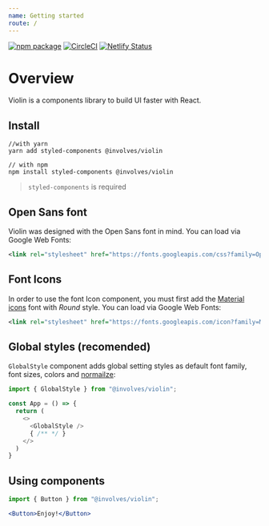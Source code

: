 ```yaml
---
name: Getting started
route: /
---
```


[![npm package](https://img.shields.io/npm/v/@involves/violin/latest.svg)](https://www.npmjs.com/package/@involves/violin)
[![CircleCI](https://img.shields.io/circleci/project/github/involvestecnologia/violin/master.svg)](https://circleci.com/gh/involvestecnologia/violin/tree/master)
[![Netlify Status](https://api.netlify.com/api/v1/badges/e51f2c75-0c37-4fec-9814-95cdd188a532/deploy-status)](https://app.netlify.com/sites/violin-ui/deploys)

# Overview

Violin is a components library to build UI faster with React.

## Install 

```shell
//with yarn
yarn add styled-components @involves/violin

// with npm
npm install styled-components @involves/violin
```

> `styled-components` is required

## Open Sans font

Violin was designed with the Open Sans font in mind. You can load via Google Web Fonts:

```xml
<link rel="stylesheet" href="https://fonts.googleapis.com/css?family=Open+Sans:400,600,700&display=swap" />
```

## Font Icons

In order to use the font Icon component, you must first add the [Material icons](https://material.io/tools/icons/) font with *Round* style. You can load via Google Web Fonts:

```xml
<link rel="stylesheet" href="https://fonts.googleapis.com/icon?family=Material+Icons+Round" />
```

## Global styles (recomended)

`GlobalStyle` component adds global setting styles as default font family, font sizes, colors and [normailze](https://necolas.github.io/normalize.css/):

```javascript
import { GlobalStyle } from "@involves/violin";

const App = () => {
  return (
    <>
      <GlobalStyle />
      { /** */ }
    </>
  )
}
```

## Using components

```jsx
import { Button } from "@involves/violin";

<Button>Enjoy!</Button>
```
